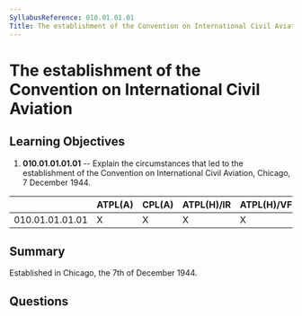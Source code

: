 ```yaml
---
SyllabusReference: 010.01.01.01
Title: The establishment of the Convention on International Civil Aviation
---
```


# The establishment of the Convention on International Civil Aviation

## Learning Objectives

1. **010.01.01.01.01** -- Explain the circumstances that led to the
   establishment of the Convention on International Civil Aviation, Chicago, 7
   December 1944.

|                 | ATPL(A) | CPL(A) | ATPL(H)/IR | ATPL(H)/VFR | CPL(H) | IR  | CBIR(A) |
| --------------- | ------- | ------ | ---------- | ----------- | ------ | --- | ------- |
| 010.01.01.01.01 | X       | X      | X          | X           | X      |     |         |

## Summary

Established in Chicago, the 7th of December 1944.

## Questions
